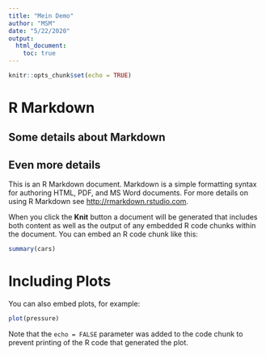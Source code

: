 ```yaml
---
title: "Mein Demo"
author: "MSM"
date: "5/22/2020"
output:
  html_document:
    toc: true
---
```


```r
knitr::opts_chunk$set(echo = TRUE)
```

# R Markdown

## Some details about Markdown

## Even more details

This is an R Markdown document. Markdown is a simple formatting syntax for authoring HTML, PDF, and MS Word documents. For more details on using R Markdown see <http://rmarkdown.rstudio.com>.

When you click the **Knit** button a document will be generated that includes both content as well as the output of any embedded R code chunks within the document. You can embed an R code chunk like this:

```r
summary(cars)
```

# Including Plots

You can also embed plots, for example:

```r
plot(pressure)
```

Note that the `echo = FALSE` parameter was added to the code chunk to prevent printing of the R code that generated the plot.
